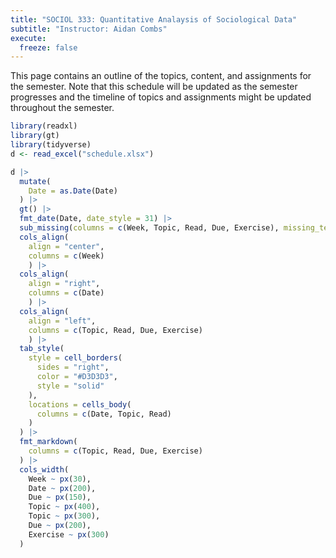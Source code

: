 ```yaml
---
title: "SOCIOL 333: Quantitative Analaysis of Sociological Data"
subtitle: "Instructor: Aidan Combs"
execute:
  freeze: false
---
```


This page contains an outline of the topics, content, and assignments for the semester.
Note that this schedule will be updated as the semester progresses and the timeline of topics and assignments might be updated throughout the semester.

```r
library(readxl)
library(gt)
library(tidyverse)
d <- read_excel("schedule.xlsx")
```

::: column-screen-right
```r
d |>
  mutate(
    Date = as.Date(Date)
  ) |>
  gt() |>
  fmt_date(Date, date_style = 31) |>
  sub_missing(columns = c(Week, Topic, Read, Due, Exercise), missing_text = "") |>
  cols_align(
    align = "center", 
    columns = c(Week)
    ) |>
  cols_align(
    align = "right", 
    columns = c(Date)
    ) |>
  cols_align(
    align = "left", 
    columns = c(Topic, Read, Due, Exercise)
    ) |>
  tab_style(
    style = cell_borders(
      sides = "right",
      color = "#D3D3D3",
      style = "solid"
    ),
    locations = cells_body(
      columns = c(Date, Topic, Read)
    )
  ) |>
  fmt_markdown(
    columns = c(Topic, Read, Due, Exercise)
  ) |>
  cols_width(
    Week ~ px(30),
    Date ~ px(200), 
    Due ~ px(150),
    Topic ~ px(400),
    Topic ~ px(300),
    Due ~ px(200),
    Exercise ~ px(300)
  )
```
:::

